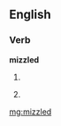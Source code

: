 ==English==

===Verb===
'''mizzled'''

# {{past of|mizzle}}
# {{jocular}} {{form of|deliberate misspelling|misled}}

[[mg:mizzled]]